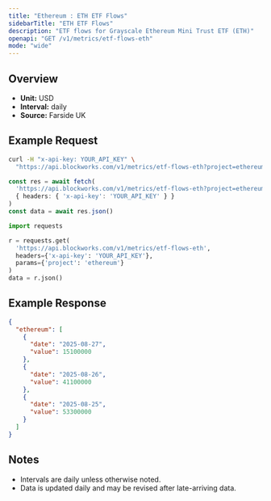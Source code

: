 ```yaml
---
title: "Ethereum : ETH ETF Flows"
sidebarTitle: "ETH ETF Flows"
description: "ETF flows for Grayscale Ethereum Mini Trust ETF (ETH)"
openapi: "GET /v1/metrics/etf-flows-eth"
mode: "wide"
---
```


## Overview

- **Unit:** USD
- **Interval:** daily
- **Source:** Farside UK

## Example Request

<CodeGroup>

```bash cURL
curl -H "x-api-key: YOUR_API_KEY" \
  "https://api.blockworks.com/v1/metrics/etf-flows-eth?project=ethereum"
```

```typescript TypeScript
const res = await fetch(
  'https://api.blockworks.com/v1/metrics/etf-flows-eth?project=ethereum',
  { headers: { 'x-api-key': 'YOUR_API_KEY' } }
)
const data = await res.json()
```

```python Python
import requests

r = requests.get(
  'https://api.blockworks.com/v1/metrics/etf-flows-eth',
  headers={'x-api-key': 'YOUR_API_KEY'},
  params={'project': 'ethereum'}
)
data = r.json()
```

</CodeGroup>

## Example Response

```json
{
  "ethereum": [
    {
      "date": "2025-08-27",
      "value": 15100000
    },
    {
      "date": "2025-08-26",
      "value": 41100000
    },
    {
      "date": "2025-08-25",
      "value": 53300000
    }
  ]
}
```

## Notes
- Intervals are daily unless otherwise noted.
- Data is updated daily and may be revised after late-arriving data.

